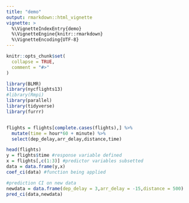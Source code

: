 ```yaml
---
title: "demo"
output: rmarkdown::html_vignette
vignette: >
  %\VignetteIndexEntry{demo}
  %\VignetteEngine{knitr::rmarkdown}
  %\VignetteEncoding{UTF-8}
---
```


```r
knitr::opts_chunk$set(
  collapse = TRUE,
  comment = "#>"
)
```

```r
library(BLMR)
library(nycflights13)
#library(Rmpi)
library(parallel)
library(tidyverse)
library(furrr)


flights = flights[complete.cases(flights),] %>%
  mutate(time = hour*60 + minute) %>%
  select(dep_delay,arr_delay,distance,time)
```


```r
head(flights)
y = flights$time #response variable defined
x = flights[,c(1:3)] #predictor variables subsetted
data = data.frame(y,x)
coef_ci(data) #function being applied

#prediction CI on new data
newdata = data.frame(dep_delay = 3,arr_delay = -15,distance = 500)
pred_ci(data,newdata)
```

